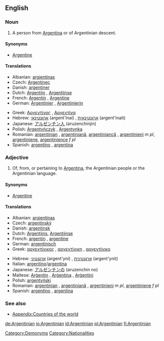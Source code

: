 ==English==

===Noun===
{{en-noun}}

# A person from [[Argentina]] or of Argentinian descent.

====Synonyms====
* [[Argentine]]

====Translations====
{{trans-top|person from Argentina}}
* Albanian: [[argjentinas]]
* Czech: [[Argentinec]] {{m}}
* Danish: [[argentiner]]
* Dutch: [[Argentijn]] {{m}}, [[Argentijnse]] {{f}}
* French: [[Argentin]] {{m}}, [[Argentine]] {{f}}
* German: [[Argentinier]] {{m}}, [[Argentinierin]] {{f}}
{{trans-mid}}
* Greek: [[Αργεντίνος]] {{m}}, [[Αργεντίνα]] {{f}}
* Hebrew: [[ארגנטינאי]] (argent'inai) {{m}}, [[ארגנטינאית]] (argent'inait) {{f}}
* Japanese: [[アルゼンチン人]] (aruzenchinjin)
* Polish: [[Argentyńczyk]] {{m}}, [[Argentynka]] {{f}}
* Romanian: [[argentinian]] {{m}}, [[argentiniană]], [[argentiniancă]] {{f}}, [[argentinieni]] ''m pl'', [[argentiniene]], [[argentinience]] ''f pl''
* Spanish: [[argentino]] {{m}}, [[argentina]] {{f}}
{{trans-bottom}}

===Adjective===
{{en-adj|-}}

# Of, from, or pertaining to [[Argentina]], the Argentinian people or the Argentinian language.

====Synonyms====
* [[Argentine]]

====Translations====
{{trans-top|pertaining to Argentina}}
* Albanian: [[argjentinas]]
* Czech: [[argentinský]] {{m}}
* Danish: [[argentinsk]]
* Dutch: [[Argentijns]], [[Argentijnse]]
* French: [[argentin]] {{m}}, [[argentine]] {{f}}
* German: [[argentinisch]]
* Greek: [[αργεντίνικος]] {{m}}, [[αργεντίνικη]] {{f}}, [[αργεντίνικο]] {{n}}
{{trans-mid}}
* Hebrew: [[ארגנטיני]] (argent'yni) {{m}}, [[ארגנטינית]] (argent'ynit) {{f}}
* Italian: [[argentino]]/[[argentina]]
* Japanese: [[アルゼンチンの]] (aruzenchin no)
* Maltese: [[Arġentin]] {{m}}, [[Arġentina]] {{f}}, [[Arġentini]] {{p}}
* Polish: [[argentyński]] {{m}}
* Romanian: [[argentinian]] {{m}}, [[argentiniană]] {{f}}, [[argentinieni]] ''m pl'', [[argentiniene]] ''f pl''
* Spanish: [[argentino]] {{m}}, [[argentina]] {{f}}
{{trans-bottom}}

===See also===
* [[Appendix:Countries of the world]]

[[Category:Demonyms]]
[[Category:Nationalities]]

[[de:Argentinian]]
[[io:Argentinian]]
[[id:Argentinian]]
[[pl:Argentinian]]
[[fi:Argentinian]]